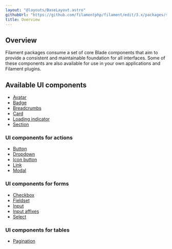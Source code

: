 ```yaml
---
layout: "@layouts/BaseLayout.astro"
githubUrl: "https://github.com/filamentphp/filament/edit/3.x/packages/support/docs/09-ui/01-overview.md"
title: Overview
---
```


## Overview

Filament packages consume a set of core Blade components that aim to provide a consistent and maintainable foundation for all interfaces. Some of these components are also available for use in your own applications and Filament plugins.

## Available UI components

- [Avatar](avatar)
- [Badge](badge)
- [Breadcrumbs](breadcrumbs)
- [Card](card)
- [Loading indicator](loading-indicator)
- [Section](section)

### UI components for actions

- [Button](button)
- [Dropdown](dropdown)
- [Icon button](icon-button)
- [Link](link)
- [Modal](modal)

### UI components for forms

- [Checkbox](checkbox)
- [Fieldset](fieldset)
- [Input](input)
- [Input affixes](input-affixes)
- [Select](select)

### UI components for tables

- [Pagination](pagination)
